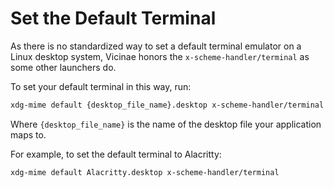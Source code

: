 # Set the Default Terminal

As there is no standardized way to set a default terminal emulator on a Linux desktop system, Vicinae honors the `x-scheme-handler/terminal` as some other launchers do.

To set your default terminal in this way, run:

```bash
xdg-mime default {desktop_file_name}.desktop x-scheme-handler/terminal
```

Where `{desktop_file_name}` is the name of the desktop file your application maps to.

For example, to set the default terminal to Alacritty:

```bash
xdg-mime default Alacritty.desktop x-scheme-handler/terminal
```
